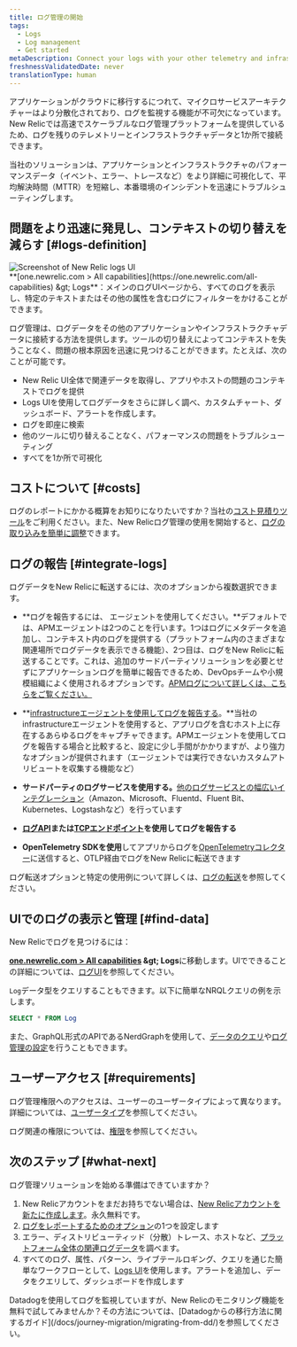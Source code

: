 ```yaml
---
title: ログ管理の開始
tags:
  - Logs
  - Log management
  - Get started
metaDescription: Connect your logs with your other telemetry and infrastructure data with the log management capabilities in New Relic.
freshnessValidatedDate: never
translationType: human
---
```


アプリケーションがクラウドに移行するにつれて、マイクロサービスアーキテクチャーはより分散化されており、ログを監視する機能が不可欠になっています。New Relicでは高速でスケーラブルなログ管理プラットフォームを提供しているため、ログを残りのテレメトリーとインフラストラクチャデータと1か所で接続できます。

当社の<InlinePopover type="logs" />ソリューションは、アプリケーションとインフラストラクチャのパフォーマンスデータ（イベント、エラー、トレースなど）をより詳細に可視化して、平均解決時間（MTTR）を短縮し、本番環境のインシデントを迅速にトラブルシューティングします。

## 問題をより迅速に発見し、コンテキストの切り替えを減らす [#logs-definition]

<img title="Screenshot of New Relic logs UI" alt="Screenshot of New Relic logs UI" src="/images/logs_screenshot-full_main-logs-ui.webp" />

<figcaption>
  <DNT>**[one.newrelic.com &gt; All capabilities](https://one.newrelic.com/all-capabilities) &amp;gt; Logs**</DNT>：メインのログUIページから、すべてのログを表示し、特定のテキストまたはその他の属性を含むログにフィルターをかけることができます。
</figcaption>

ログ管理は、ログデータをその他のアプリケーションやインフラストラクチャデータに接続する方法を提供します。ツールの切り替えによってコンテキストを失うことなく、問題の根本原因を迅速に見つけることができます。たとえば、次のことが可能です。

* New Relic UI全体で関連データを取得し、アプリやホストの問題のコンテキストでログを提供
* Logs UIを使用してログデータをさらに詳しく調べ、カスタムチャート、ダッシュボード、アラートを作成します。
* ログを即座に検索
* 他のツールに切り替えることなく、パフォーマンスの問題をトラブルシューティング
* すべてを1か所で可視化

## コストについて [#costs]

ログのレポートにかかる概算をお知りになりたいですか？当社の[コスト見積りツール](https://newrelic.com/blog/nerdlog/estimate-data-cost)をご利用ください。また、New Relicログ管理の使用を開始すると、[ログの取り込みを簡単に調整](/docs/data-apis/manage-data/manage-data-coming-new-relic)できます。

## ログの報告 [#integrate-logs]

ログデータをNew Relicに転送するには、次のオプションから複数選択できます。

* **ログを報告するには、 <InlinePopover type="apm" />エージェントを使用してください。**デフォルトでは、APMエージェントは2つのことを行います。1つはログにメタデータを追加し、コンテキスト内のログを提供する（プラットフォーム内のさまざまな関連場所でログデータを表示できる機能）、2つ目は、ログをNew Relicに転送することです。これは、追加のサードパーティソリューションを必要とせずにアプリケーションログを簡単に報告できるため、DevOpsチームや小規模組織によく使用されるオプションです。[APMログについて詳しくは、こちらをご覧ください。](/docs/apm/new-relic-apm/getting-started/get-started-logs-context)

* **[infrastructureエージェントを使用してログを報告する](/docs/logs/forward-logs/forward-your-logs-using-infrastructure-agent)。**当社のinfrastructureエージェントを使用すると、アプリログを含むホスト上に存在するあらゆるログをキャプチャできます。APMエージェントを使用してログを報告する場合と比較すると、設定に少し手間がかかりますが、より強力なオプションが提供されます（<InlinePopover type="apm" />エージェントでは実行できないカスタムアトリビュートを収集する機能など）

* **サードパーティのログサービスを使用する。**[他のログサービスとの幅広いインテグレーション](/docs/logs/forward-logs/enable-log-management-new-relic)（Amazon、Microsoft、Fluentd、Fluent Bit、Kubernetes、Logstashなど）を行っています

* **[ログAPI](/docs/logs/log-api/introduction-log-api/)または[TCPエンドポイント](/docs/logs/log-api/use-tcp-endpoint-forward-logs-new-relic)を使用してログを報告する**

* **OpenTelemetry SDKを使用**してアプリからログを[OpenTelemetryコレクター](/docs/more-integrations/open-source-telemetry-integrations/opentelemetry/best-practices/opentelemetry-best-practices-logs)に送信すると、OTLP経由でログをNew Relicに転送できます

ログ転送オプションと特定の使用例について詳しくは、[ログの転送](/docs/logs/forward-logs/enable-log-management-new-relic)を参照してください。

## UIでのログの表示と管理 [#find-data]

New Relicでログを見つけるには：

<DNT>**[one.newrelic.com &gt; All capabilities](https://one.newrelic.com/all-capabilities) &amp;gt; Logs**</DNT>に移動します。UIでできることの詳細については、[ログUI](/docs/logs/ui-data/use-logs-ui)を参照してください。

`Log`データ型をクエリすることもできます。以下に簡単なNRQLクエリの例を示します。

```sql
SELECT * FROM Log
```

また、GraphQL形式のAPIであるNerdGraphを使用して、[データのクエリ](/docs/apis/nerdgraph/examples/nerdgraph-nrql-tutorial)や[ログ管理の設定](/docs/apis/nerdgraph/examples/nerdgraph-log-parsing-rules-tutorial)を行うこともできます。

## ユーザーアクセス [#requirements]

ログ管理権限へのアクセスは、ユーザーのユーザータイプによって異なります。詳細については、[ユーザータイプ](/docs/accounts/accounts-billing/new-relic-one-user-management/user-type#user-type-capabilities)を参照してください。

ログ関連の権限については、[権限](/docs/accounts/accounts-billing/new-relic-one-user-management/user-permissions#logs)を参照してください。

## 次のステップ [#what-next]

ログ管理ソリューションを始める準備はできていますか？

1. New Relicアカウントをまだお持ちでない場合は、[New Relicアカウントを新たに作成します](https://newrelic.com/signup)。永久無料です。
2. [ログをレポートするためのオプション](#integrate-logs)の1つを設定します
3. エラー、ディストリビューティッド（分散）トレース、ホストなど、[プラットフォーム全体の関連ログデータ](/docs/apm/new-relic-apm/getting-started/get-started-logs-context#response-time-example)を調べます。
4. すべてのログ、属性、パターン、ライブテールロギング、クエリを通じた簡単なワークフローとして、[Logs UI](/docs/logs/ui-data/use-logs-ui)を使用します。アラートを追加し、データをクエリして、ダッシュボードを作成します

<Callout variant="tip">
  Datadogを使用してログを監視していますが、New Relicのモニタリング機能を無料で試してみませんか？その方法については、[Datadogからの移行方法に関するガイド](/docs/journey-migration/migrating-from-dd/)を参照してください。
</Callout>